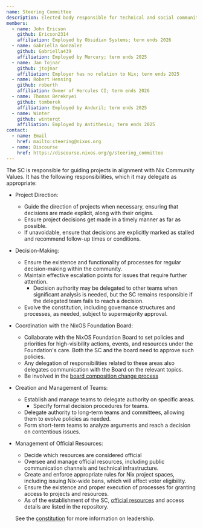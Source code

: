 ```yaml
---
name: Steering Committee
description: Elected body responsible for technical and social community leadership, setting project direction and serving as a final escalation point.
members:
  - name: John Ericson
    github: Ericson2314
    affiliation: Employed by Obsidian Systems; term ends 2026
  - name: Gabriella Gonzalez
    github: Gabriella439
    affiliation: Employed by Mercury; term ends 2025
  - name: Jan Tojnar
    github: jtojnar
    affiliation: Employer has no relation to Nix; term ends 2025
  - name: Robert Hensing
    github: roberth
    affiliation: Owner of Hercules CI; term ends 2026
  - name: Thomas Bereknyei
    github: tomberek
    affiliation: Employed by Anduril; term ends 2025
  - name: Winter
    github: winterqt
    affiliation: Employed by Antithesis; term ends 2025
contact:
  - name: Email
    href: mailto:steering@nixos.org
  - name: Discourse
    href: https://discourse.nixos.org/g/steering_committee
---
```


The SC is responsible for guiding projects in alignment with Nix Community Values.
It has the following responsibilities, which it may delegate as appropriate:

- Project Direction:
  - Guide the direction of projects when necessary, ensuring that decisions are made explicit, along with their origins.
  - Ensure project decisions get made in a timely manner as far as possible.
  - If unavoidable, ensure that decisions are explicitly marked as stalled and recommend follow-up times or conditions.
- Decision-Making:
  - Ensure the existence and functionality of processes for regular decision-making within the community.
  - Maintain effective escalation points for issues that require further attention.
    - Decision authority may be delegated to other teams when significant analysis is needed, but the SC remains responsible if the delegated team fails to reach a decision.
  - Evolve the constitution, including governance structures and processes, as needed, subject to supermajority approval.
- Coordination with the NixOS Foundation Board:
  - Collaborate with the NixOS Foundation Board to set policies and priorities for high-visibility actions, events, and resources under the Foundation's care. Both the SC and the board need to approve such policies.
  - Any delegation of responsibilities related to these areas also delegates communication with the Board on the relevant topics.
  - Be involved in the [board composition change process](https://github.com/NixOS/org/blob/main/doc/constitution.md#board-composition-changes#board-composition-changes)
- Creation and Management of Teams:
  - Establish and manage teams to delegate authority on specific areas.
    - Specify formal decision procedures for teams.
  - Delegate authority to long-term teams and committees, allowing them to evolve policies as needed.
  - Form short-term teams to analyze arguments and reach a decision on contentious issues.
- Management of Official Resources:
  - Decide which resources are considered official
  - Oversee and manage official resources, including public communication channels and technical infrastructure.
  - Create and enforce appropriate rules for Nix project spaces, including issuing Nix-wide bans, which will affect voter eligibility.
  - Ensure the existence and proper execution of processes for granting access to projects and resources.
  - As of the establishment of the SC, [official resources](https://github.com/NixOS/org/blob/main/doc/resources.md) and access details are listed in the repository.

  See the [constitution](https://github.com/NixOS/org/blob/main/doc/constitution.md) for more information on leadership.
